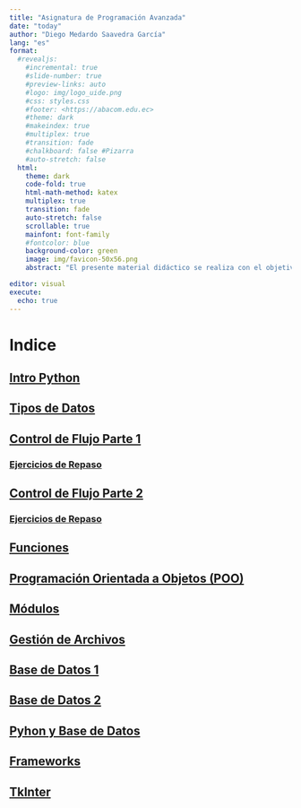```yaml
---
title: "Asignatura de Programación Avanzada"
date: "today"
author: "Diego Medardo Saavedra García"
lang: "es"
format:
  #revealjs:
    #incremental: true
    #slide-number: true
    #preview-links: auto
    #logo: img/logo_uide.png
    #css: styles.css
    #footer: <https://abacom.edu.ec>
    #theme: dark
    #makeindex: true
    #multiplex: true
    #transition: fade
    #chalkboard: false #Pizarra
    #auto-stretch: false
  html: 
    theme: dark
    code-fold: true
    html-math-method: katex
    multiplex: true
    transition: fade
    auto-stretch: false
    scrollable: true
    mainfont: font-family
    #fontcolor: blue
    background-color: green
    image: img/favicon-50x56.png
    abstract: "El presente material didáctico se realiza con el objetivo de servir como apoyo a la asignatura de Programación Avanzada de la Universidad Internacional del Ecuador."

editor: visual
execute: 
  echo: true
---
```


# Indice

## [Intro Python](https://5t4t1ck.github.io/Programacion-Avanzada/Intro)

## [Tipos de Datos](https://5t4t1ck.github.io/Programacion-Avanzada/Tipos_de_Datos)

## [Control de Flujo Parte 1](https://5t4t1ck.github.io/Programacion-Avanzada/Control_de_Flujo_parte_1)

### [Ejercicios de Repaso](https://5t4t1ck.github.io/Programacion-Avanzada/Ejercicios_1)

## [Control de Flujo Parte 2](https://5t4t1ck.github.io/Programacion-Avanzada/Control_de_Flujo_parte_2)

### [Ejercicios de Repaso](https://github.com/5t4t1ck/Programacion-Avanzada/blob/master/docs/Ejercicios_de_Repaso/index.pdf)

## [Funciones](https://5t4t1ck.github.io/Programacion-Avanzada/Funciones-Python)

## [Programación Orientada a Objetos (POO)](https://5t4t1ck.github.io/Programacion-Avanzada/POO)

## [Módulos](https://5t4t1ck.github.io/Programacion-Avanzada/Modulos)

## [Gestión de Archivos](https://5t4t1ck.github.io/Programacion-Avanzada/Gestion_de_archivos)

## [Base de Datos 1](https://5t4t1ck.github.io/Programacion-Avanzada/Bases_de_datos_1)

## [Base de Datos 2](https://5t4t1ck.github.io/Programacion-Avanzada/Bases_de_datos_2)

## [Pyhon y Base de Datos](https://5t4t1ck.github.io/Programacion-Avanzada//Base_de_Datos_con_python)

## [Frameworks](https://5t4t1ck.github.io/Programacion-Avanzada/Frameworks)

## [TkInter](https://5t4t1ck.github.io/Programacion-Avanzada/TkInter)

